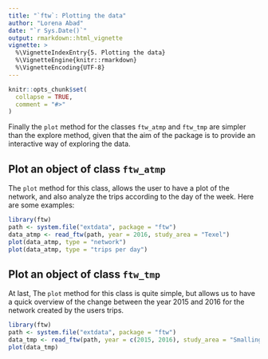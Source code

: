 ```yaml
---
title: "`ftw`: Plotting the data"
author: "Lorena Abad"
date: "`r Sys.Date()`"
output: rmarkdown::html_vignette
vignette: >
  %\VignetteIndexEntry{5. Plotting the data}
  %\VignetteEngine{knitr::rmarkdown}
  %\VignetteEncoding{UTF-8}
---
```


```r
knitr::opts_chunk$set(
  collapse = TRUE,
  comment = "#>"
)
```

Finally the `plot` method for the classes `ftw_atmp` and `ftw_tmp` are simpler than the explore method, given that the aim of the package is to provide an interactive way of exploring the data.

## Plot an object of class `ftw_atmp`

The `plot` method for this class, allows the user to have a plot of the network, and also analyze the trips according to the day of the week. Here are some examples:

```r
library(ftw)
path <- system.file("extdata", package = "ftw")
data_atmp <- read_ftw(path, year = 2016, study_area = "Texel")
plot(data_atmp, type = "network")
plot(data_atmp, type = "trips per day")
```

## Plot an object of class `ftw_tmp`

At last, The `plot` method for this class is quite simple, but allows us to have a quick overview of the change between the year 2015 and 2016 for the network created by the users trips. 

```r
library(ftw)
path <- system.file("extdata", package = "ftw")
data_tmp <- read_ftw(path, year = c(2015, 2016), study_area = "Smallingerland")
plot(data_tmp)
```
